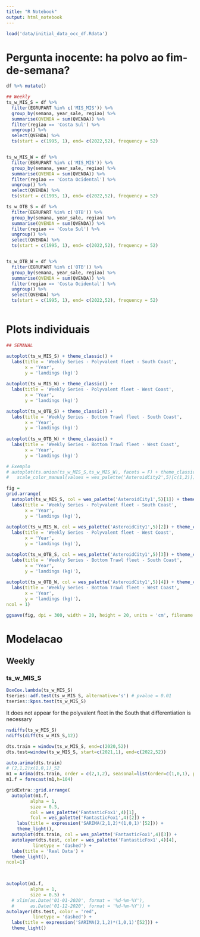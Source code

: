 ```yaml
---
title: "R Notebook"
output: html_notebook
---
```



```r
load('data/initial_data_occ_df.Rdata')
```

# Pergunta inocente: ha polvo ao fim-de-semana?

```r
df %>% mutate()
```


```r

## Weekly
ts_w_MIS_S = df %>%
  filter(EGRUPART %in% c('MIS_MIS')) %>% 
  group_by(semana, year_sale, regiao) %>% 
  summarise(QVENDA = sum(QVENDA)) %>% 
  filter(regiao == 'Costa Sul') %>%
  ungroup() %>% 
  select(QVENDA) %>% 
  ts(start = c(1995, 1), end= c(2022,52), frequency = 52)


ts_w_MIS_W = df %>%
  filter(EGRUPART %in% c('MIS_MIS')) %>% 
  group_by(semana, year_sale, regiao) %>% 
  summarise(QVENDA = sum(QVENDA)) %>% 
  filter(regiao == 'Costa Ocidental') %>%
  ungroup() %>% 
  select(QVENDA) %>% 
  ts(start = c(1995, 1), end= c(2022,52), frequency = 52)

ts_w_OTB_S = df %>%
  filter(EGRUPART %in% c('OTB')) %>% 
  group_by(semana, year_sale, regiao) %>% 
  summarise(QVENDA = sum(QVENDA)) %>% 
  filter(regiao == 'Costa Sul') %>%
  ungroup() %>% 
  select(QVENDA) %>% 
  ts(start = c(1995, 1), end= c(2022,52), frequency = 52)


ts_w_OTB_W = df %>%
  filter(EGRUPART %in% c('OTB')) %>% 
  group_by(semana, year_sale, regiao) %>% 
  summarise(QVENDA = sum(QVENDA)) %>% 
  filter(regiao == 'Costa Ocidental') %>%
  ungroup() %>% 
  select(QVENDA) %>% 
  ts(start = c(1995, 1), end= c(2022,52), frequency = 52)



```

# Plots individuais

```r
## SEMANAL

autoplot(ts_w_MIS_S) + theme_classic() + 
  labs(title = 'Weekly Series - Polyvalent fleet - South Coast',
       x = 'Year',
       y = 'landings (kg)')
	   
autoplot(ts_w_MIS_W) + theme_classic() + 
  labs(title = 'Weekly Series - Polyvalent fleet - West Coast',
       x = 'Year',
       y = 'landings (kg)')

autoplot(ts_w_OTB_S) + theme_classic() + 
  labs(title = 'Weekly Series - Bottom Trawl fleet - South Coast',
       x = 'Year',
       y = 'landings (kg)')
	   
autoplot(ts_w_OTB_W) + theme_classic() + 
  labs(title = 'Weekly Series - Bottom Trawl fleet - West Coast',
       x = 'Year',
       y = 'landings (kg)')
```


```r
# Exemplo 
# autoplot(ts.union(ts_w_MIS_S,ts_w_MIS_W), facets = F) + theme_classic() + 
#   scale_color_manual(values = wes_palette('AsteroidCity2',5)[c(1,2)])

fig = 
grid.arrange(
  autoplot(ts_w_MIS_S, col = wes_palette('AsteroidCity1',5)[1]) + theme_classic() + 
  labs(title = 'Weekly Series - Polyvalent fleet - South Coast',
       x = 'Year',
       y = 'landings (kg)'), 
  
autoplot(ts_w_MIS_W, col = wes_palette('AsteroidCity1',5)[2]) + theme_classic() + 
  labs(title = 'Weekly Series - Polyvalent fleet - West Coast',
       x = 'Year',
       y = 'landings (kg)'), 

autoplot(ts_w_OTB_S, col = wes_palette('AsteroidCity1',5)[3]) + theme_classic() + 
  labs(title = 'Weekly Series - Bottom Trawl fleet - South Coast',
       x = 'Year',
       y = 'landings (kg)'),
	   
autoplot(ts_w_OTB_W, col = wes_palette('AsteroidCity1',5)[4]) + theme_classic() + 
  labs(title = 'Weekly Series - Bottom Trawl fleet - West Coast',
       x = 'Year',
       y = 'landings (kg)'),
ncol = 1)

ggsave(fig, dpi = 300, width = 20, height = 20, units = 'cm', filename = 'figures/mm_boxjenkins_weekly_series.png')
```

# Modelacao

## Weekly

### ts_w_MIS_S

```r
BoxCox.lambda(ts_w_MIS_S)
tseries::adf.test(ts_w_MIS_S, alternative='s') # pvalue = 0.01
tseries::kpss.test(ts_w_MIS_S)

```
It does not appear for the polyvalent fleet in the South that differentiation is necessary

```r
nsdiffs(ts_w_MIS_S)
ndiffs(diff(ts_w_MIS_S,12))
```

```r
dts.train = window(ts_w_MIS_S, end=c(2020,52))
dts.test=window(ts_w_MIS_S, start=c(2021,1), end=c(2022,52))

auto.arima(dts.train) 
# (2,1,2)x(1,0,1)_52
m1 = Arima(dts.train, order = c(2,1,2), seasonal=list(order=c(1,0,1), period=52))
m1.f = forecast(m1,h=104)

```

```r

gridExtra::grid.arrange(
  autoplot(m1.f,
         alpha = 1,
         size = 0.5,
         col = wes_palette('FantasticFox1',4)[1],
         fcol = wes_palette('FantasticFox1',4)[2]) +
    labs(title = expression('SARIMA(2,1,2)*(1,0,1)'[52])) +
    theme_light(),
  autoplot(dts.train, col = wes_palette('FantasticFox1',4)[3]) +
  autolayer(dts.test, color = wes_palette('FantasticFox1',4)[4],
          linetype = 'dashed') +
  labs(title = 'Real Data') +
  theme_light(),
ncol=1)
  


autoplot(m1.f,
         alpha = 1,
         size = 0.5) +
  # xlim(as.Date('01-01-2020', format = '%d-%m-%Y'),
  #      as.Date('01-12-2020', format = '%d-%m-%Y')) +
autolayer(dts.test, color = 'red',
          linetype = 'dashed') +
  labs(title = expression('SARIMA(2,1,2)*(1,0,1)'[52])) +
  theme_light()
```



